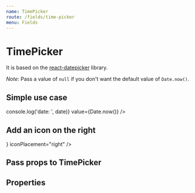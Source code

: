 ```yaml
---
name: TimePicker
route: /fields/time-picker
menu: Fields
---
```




# TimePicker

It is based on the [react-datepicker](https://github.com/Hacker0x01/react-datepicker) library.

_Note_: Pass a value of `null` if you don't want the default value of `Date.now()`.

## Simple use case

<Playground>
  <TimePicker onChange={date => console.log('date: ', date)} value={Date.now()} />
</Playground>

## Add an icon on the right

<Playground>
  <TimePicker icon={<Icon name="date" size="sm" color="primary.500" />} iconPlacement="right" />
</Playground>

## Pass props to TimePicker

<Playground>
  <TimePicker timeIntervals={30} />
</Playground>

## Properties

<Props of={TimePicker} />

